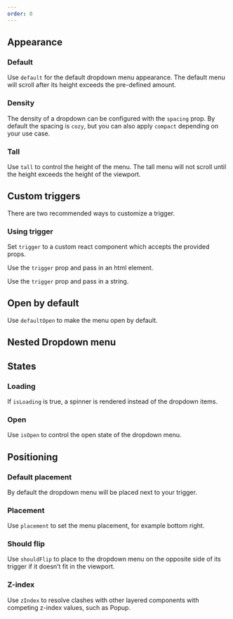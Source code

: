 ```yaml
---
order: 0
---
```



## Appearance

### Default

Use `default` for the default dropdown menu appearance. The default menu will scroll after its height exceeds the pre-defined amount.

<Example
  Component={DropdownMenuDefault}
  packageName="@atlaskit/dropdown-menu"
/>

### Density

The density of a dropdown can be configured with the `spacing` prop. By default the spacing is `cozy`, but you can also apply `compact` depending on your use case.

<Example
  Component={DropdownMenuDensity}
  packageName="@atlaskit/dropdown-menu"
/>


### Tall

Use `tall` to control the height of the menu. The tall menu will not scroll until the height exceeds the height of the viewport.

<Example Component={DropdownMenuTall} packageName="@atlaskit/dropdown-menu" />

## Custom triggers

There are two recommended ways to customize a trigger.

### Using trigger

Set `trigger` to a custom react component which accepts the provided props.

<Example
  Component={DropdownMenuCustomTriggerButton}
  packageName="@atlaskit/dropdown-menu"
/>

Use the `trigger` prop and pass in an html element.

<Example
  Component={DropdownMenuCustomTrigger}
  packageName="@atlaskit/dropdown-menu"
/>

Use the `trigger` prop and pass in a string.

<Example
  Component={DropdownMenuDefault}
  packageName="@atlaskit/dropdown-menu"
/>

## Open by default

Use `defaultOpen` to make the menu open by default.

<Example
  Component={DropdownMenuDefaultOpen}
  packageName="@atlaskit/dropdown-menu"
/>

## Nested Dropdown menu

<Example Component={DropdownMenuNested} packageName="@atlaskit/dropdown-menu" />

## States

### Loading

If `isLoading` is true, a spinner is rendered instead of the dropdown items.

<Example
  Component={DropdownMenuLoading}
  packageName="@atlaskit/dropdown-menu"
/>

### Open

Use `isOpen` to control the open state of the dropdown menu.

<Example Component={DropdownMenuOpen} packageName="@atlaskit/dropdown-menu" />

## Positioning

### Default placement

By default the dropdown menu will be placed next to your trigger.

<Example
  Component={DropdownMenuPlacementDefault}
  packageName="@atlaskit/dropdown-menu"
/>

### Placement

Use `placement` to set the menu placement, for example bottom right.

<Example
  Component={DropdownMenuPlacement}
  packageName="@atlaskit/dropdown-menu"
/>

### Should flip

Use `shouldFlip` to place to the dropdown menu on the opposite side of its trigger if it doesn’t fit in the viewport.

<Example
  Component={DropdownMenuShouldFlip}
  packageName="@atlaskit/dropdown-menu"
/>

### Z-index

Use `zIndex` to resolve clashes with other layered components with competing z-index values, such as Popup.

<Example
  Component={DropdownMenuZIndex}
  packageName="@atlaskit/dropdown-menu"
/>
